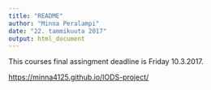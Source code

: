 ```yaml
---
title: "README"
author: "Minna Peralampi"
date: "22. tammikuuta 2017"
output: html_document
---
```

This courses final assingment deadline is Friday 10.3.2017.

<https://minna4125.github.io/IODS-project/>

